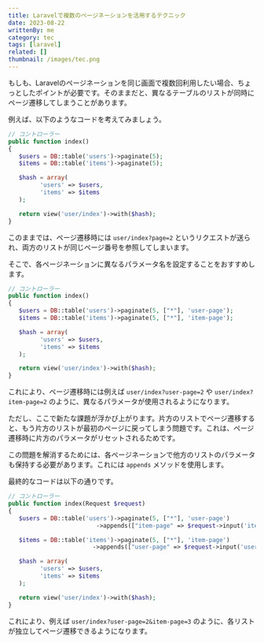 ```yaml
---
title: Laravelで複数のページネーションを活用するテクニック
date: 2023-08-22
writtenBy: me
category: tec
tags: [laravel]
related: []
thumbnail: /images/tec.png
---
```


もしも、Laravelのページネーションを同じ画面で複数回利用したい場合、ちょっとしたポイントが必要です。そのままだと、異なるテーブルのリストが同時にページ遷移してしまうことがあります。

例えば、以下のようなコードを考えてみましょう。

```php
// コントローラー
public function index()
{
   $users = DB::table('users')->paginate(5);
   $items = DB::table('items')->paginate(5);

   $hash = array(
         'users' => $users,
         'items' => $items
   );

   return view('user/index')->with($hash);
}
```

このままでは、ページ遷移時には `user/index?page=2` というリクエストが送られ、両方のリストが同じページ番号を参照してしまいます。

そこで、各ページネーションに異なるパラメータ名を設定することをおすすめします。

```php
// コントローラー
public function index()
{
   $users = DB::table('users')->paginate(5, ["*"], 'user-page');
   $items = DB::table('items')->paginate(5, ["*"], 'item-page');

   $hash = array(
         'users' => $users,
         'items' => $items
   );

   return view('user/index')->with($hash);
}
```

これにより、ページ遷移時には例えば `user/index?user-page=2` や `user/index?item-page=2` のように、異なるパラメータが使用されるようになります。

ただし、ここで新たな課題が浮かび上がります。片方のリストでページ遷移すると、もう片方のリストが最初のページに戻ってしまう問題です。これは、ページ遷移時に片方のパラメータがリセットされるためです。

この問題を解消するためには、各ページネーションで他方のリストのパラメータも保持する必要があります。これには `appends` メソッドを使用します。

最終的なコードは以下の通りです。

```php
// コントローラー
public function index(Request $request)
{
   $users = DB::table('users')->paginate(5, ["*"], 'user-page')
                         ->appends(["item-page" => $request->input('item-page')]);

   $items = DB::table('items')->paginate(5, ["*"], 'item-page')
                        ->appends(["user-page" => $request->input('user-page')]);

   $hash = array(
         'users' => $users,
         'items' => $items
   );

   return view('user/index')->with($hash);
}
```

これにより、例えば `user/index?user-page=2&item-page=3` のように、各リストが独立してページ遷移できるようになります。
